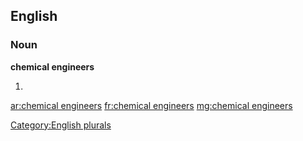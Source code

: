 ==English==

===Noun===
'''chemical engineers'''

# {{plural of|chemical engineer}}

[[Category:English plurals]]

[[ar:chemical engineers]]
[[fr:chemical engineers]]
[[mg:chemical engineers]]